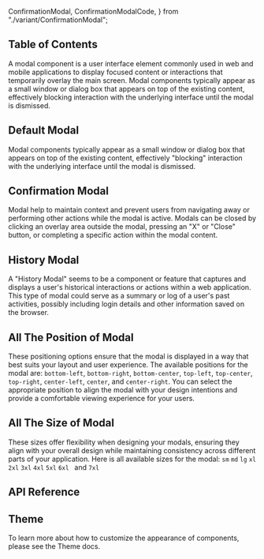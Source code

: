   ConfirmationModal,
  ConfirmationModalCode,
} from "./variant/ConfirmationModal";


## Table of Contents

A modal component is a user interface element commonly used in web and mobile applications to display focused content or interactions that temporarily overlay the main screen. Modal components typically appear as a small window or dialog box that appears on top of the existing content, effectively blocking interaction with the underlying interface until the modal is dismissed.

## Default Modal

Modal components typically appear as a small window or dialog box that appears on top of the existing content, effectively "blocking" interaction with the underlying interface until the modal is dismissed.

<CodePreview github="Modal" code={DefaultModalCode}>
  <DefaultModal />
</CodePreview>

## Confirmation Modal

Modal help to maintain context and prevent users from navigating away or performing other actions while the modal is active. Modals can be closed by clicking an overlay area outside the modal, pressing an "X" or "Close" button, or completing a specific action within the modal content.

<CodePreview github="Modal" code={ConfirmationModalCode}>
  <ConfirmationModal />
</CodePreview>

## History Modal

A "History Modal" seems to be a component or feature that captures and displays a user's historical interactions or actions within a web application. This type of modal could serve as a summary or log of a user's past activities, possibly including login details and other information saved on the browser.

<CodePreview github="Modal" code={HistoryModalCode}>
  <HistoryModal />
</CodePreview>

## All The Position of Modal

These positioning options ensure that the modal is displayed in a way that best suits your layout and user experience. The available positions for the modal are: `bottom-left`, `bottom-right`, `bottom-center`, `top-left`, `top-center`, `top-right`, `center-left`, `center`, and `center-right`. You can select the appropriate position to align the modal with your design intentions and provide a comfortable viewing experience for your users.

<CodePreview github="Modal" code={ModalPositionCode}>
  <ModalPosition />
</CodePreview>

## All The Size of Modal

These sizes offer flexibility when designing your modals, ensuring they align with your overall design while maintaining consistency across different parts of your application. Here is all available sizes for the modal:
`sm` `md` `lg` `xl` `2xl` `3xl` `4xl` `5xl` `6xl ` and `7xl`

<CodePreview github="Modal" code={SizesOfModalCode}>
  <SizesOfModal />
</CodePreview>

## API Reference

<ComponentApi data={modalApiData} />

## Theme

To learn more about how to customize the appearance of components, please see the Theme docs.

<CssThemePreview code={useTheme().theme.modal} />
